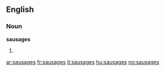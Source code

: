 ==English==

===Noun===
'''sausages'''

# {{plural of|[[sausage]]}}

{{anagrams:en/aaegsssu}}
[[ar:sausages]]
[[fr:sausages]]
[[it:sausages]]
[[hu:sausages]]
[[no:sausages]]